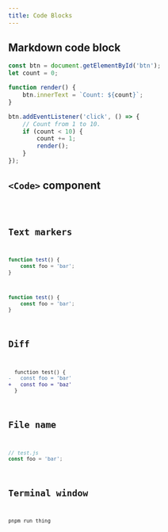 ```yaml
---
title: Code Blocks
---
```


## Markdown code block

```js
const btn = document.getElementById('btn');
let count = 0;

function render() {
	btn.innerText = `Count: ${count}`;
}

btn.addEventListener('click', () => {
	// Count from 1 to 10.
	if (count < 10) {
		count += 1;
		render();
	}
});
```

## `<Code>` component


<Code code="const foo = 'bar'" lang="js" />

## Text markers

```js {2}
function test() {
	const foo = 'bar';
}
```

```js "function" ins="foo" del="bar"
function test() {
	const foo = 'bar';
}
```

## Diff

```diff lang="js"
  function test() {
-   const foo = 'bar'
+   const foo = 'baz'
  }
```

## File name

```js
// test.js
const foo = 'bar';
```

## Terminal window

```bash title="Doing something…"
pnpm run thing
```
